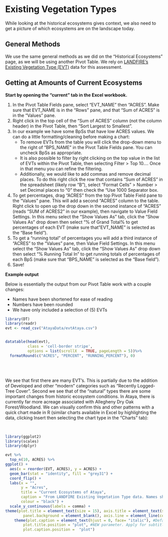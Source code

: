 # Existing Vegetation Types {#evt}

While looking at the historical ecosystems gives context, we also need to get a picture of which ecosystems are on the landscape today.  



## General Methods

We use the same general methods as we did on the "Historical Ecosystems" page, as we will be using another Pivot Table.  We rely on [LANDFIRE's Existing Vegetation Type (EVT)](https://www.landfire.gov/evt.php) data for this assessment.


## Getting at Amounts of Current Ecosystems

**Start by opening the "current" tab in the Excel workbook.**

1. In the Pivot Table Fields pane, select "EVT_NAME" then "ACRES".  Make sure that EVT_NAME is in the "Rows" pane, and that "Sum of ACRES" is in the "Values" pane.  
2. Right click in the top cell of the "Sum of ACRES" column (not the column header) in the Pivot Table, then "Sort Largest to Smallest".
3. In our example we have some BpSs that have low ACRES values. We can do a little formatting/cleaning before making a chart:
    * To remove EVTs from the table you will click the drop-down menu to the right of "BPS_NAME" in the Pivot Table Fields pane.  You can uncheck BpSs as appropriate.
    * It is also possible to filter by right clicking on the top value in the list of EVTs within the Pivot Table, then selecting Filter > Top 10....  Once in that menu you can refine the filtering.
    * Additionally, we would like to add commas and remove decimal places. To do this right click the row that contains "Sum of ACRES" in the spreadsheet (likely row "B"), select "Format Cells" > Number > set Decimal places to "0" then check the "Use 1000 Separator box.
4. To get percentages, drag "ACRES" from the top Pivot Table Field pane to the "Values" pane.  This will add a second "ACRES" column to the table. Right click to open up the drop down in the second instance of "ACRES" (reads "SUM of ACRES2" in our example), then navigate to Value Field Settings. In this menu select the "Show Values As" tab, click the "Show Values As" drop down then select "% of Grand Total% to get percentages of each EVT (make sure that "EVT_NAME" is selected as the "Base field").  
5.  To get a "running total" of percentages you will add a third instance of "ACRES" to the "Values" pane, then Value Field Settings.  In this menu select the "Show Values As" tab, click the "Show Values As" drop down then select "% Running Total In" to get running totals of  percentages of each BpS (make sure that "BPS_NAME" is selected as the "Base field"). 
6. Save!




**Example output**

Below is essentially the output from our Pivot Table work with a couple changes:

* Names have been shortened for ease of reading
* Numbers have been rounded
* We have only included a selection of (5) EVTs

```r
library(DT)
library(readr)
evt <- read_csv("AtayaData/evtAtaya.csv")


datatable(head(evt), 
          class = 'cell-border stripe',
          options = list(scrollX  = TRUE, pageLength = 5))%>%
  formatRound(c("ACRES", "PERCENT", "RUNNING_PERCENT"), 0)
```

<br>
<br>

We see that first there are many EVT's. This is partially due to the addition of Developed and other "modern" categories such as "Recently Logged-Tree Cover". Second we see that of the "natural" types there are some important changes from historic ecosystem conditions. In Ataya, there is currently far more acreage associated with Allegheny Dry Oak Forest/Woodland. We can visually confirm this and other patterns with a quick chart made in R (similar charts available in Excel by highlighting the data, clicking Insert then selecting the chart type in the "Charts" tab):

<br>

```r
library(ggplot2)
library(scales)
library(dplyr)

evt %>%
  top_n(10, ACRES) %>%
ggplot() +
  aes(x = reorder(EVT, ACRES), y = ACRES) + 
  geom_bar(stat = "identity", fill = "grey31") +
  coord_flip() +
  labs(x = "", 
       y = "Acres", 
       title = "Current Ecosystems of Ataya",
       caption = "From LANDFIRE Existing Vegetation Type data. Names shortened for clarity",
       colour = "black") +
  scale_y_continuous(labels = comma) +
theme(plot.title = element_text(size = 15), axis.title = element_text(size = 13), panel.grid.major = element_blank(), panel.grid.minor = element_blank(),
        panel.background = element_blank(), axis.line = element_line(colour = "black")) +
    theme(plot.caption = element_text(hjust = 0, face= "italic"), #Default is hjust=1
        plot.title.position = "plot", #NEW parameter. Apply for subtitle too.
        plot.caption.position =  "plot")
```


